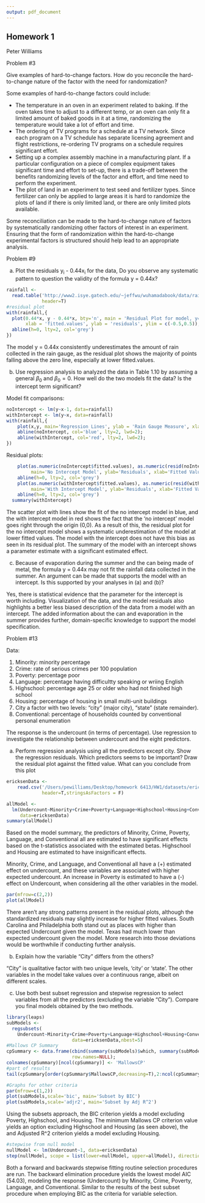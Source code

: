 ```yaml
---
output: pdf_document
---
```

Homework 1
---------------
Peter Williams

Problem #3

Give examples of hard-to-change factors. How do you reconcile the hard-to-change nature of the factor with the need for randomization?

Some examples of hard-to-change factors could include: 

- The temperature in an oven in an experiment related to baking. If the oven takes time to adjust to a different temp, or an oven can only fit a limited amount of baked goods in it at a time, randomizing the temperature would take a lot of effort and time. 
- The ordering of TV programs for a schedule at a TV network. Since each program on a TV schedule has separate licensing agreement and flight restrictions, re-ordering TV programs on a schedule requires significant effort. 
- Setting up a complex assembly machine in a manufacturing plant. If a particular configuration on a piece of complex equipment takes significant time and effort to set-up, there is a trade-off between the benefits randomizing levels of the factor and effort, and time need to perform the experiment. 
- The plot of land in an experiment to test seed and fertilizer types. Since fertilizer can only be applied to large areas it is hard to randomize the plots of land if there is only limited land, or there are only limited plots available.

Some reconciliation can be made to the hard-to-change nature of factors by systematically randomizing other factors of interest in an experiment. Ensuring that the form of randomization within the hard-to-change experimental factors is structured should help lead to an appropriate analysis. 

Problem #9

(a) Plot the residuals y~i~ - 0.44x~i~ for the data, Do you observe any systematic pattern to question the validity of the formula y = 0.44x?

```r
rainfall <- 
  read.table('http://www2.isye.gatech.edu/~jeffwu/wuhamadabook/data/rainfall.dat', 
             header=T)
#residual plot
with(rainfall,{
  plot(0.44*x, y - 0.44*x, bty='n', main = 'Residual Plot for model, y=0.44x', 
       xlab = 'fitted.values', ylab = 'residuals', ylim = c(-0.5,0.5)); 
  abline(h=0, lty=2, col='grey')
})
```

The model y = 0.44x consistently underestimates the amount of rain collected in the rain gauge, as the residual plot shows the majority of points falling above the zero line, especially at lower fitted.values. 

(b) Use regression analysis to analyzed the data in Table 1.10 by assuming a general $\beta_0$ and $\beta_0=0$. How well do the two models fit the data? Is the intercept term significant?

Model fit comparisons:

```r
noIntercept <- lm(y~x-1, data=rainfall)
withIntercept <- lm(y~x, data=rainfall)
with(rainfall,{ 
    plot(x,y, main='Regression Lines', ylab = 'Rain Gauge Measure', xlab = 'Can Measure');
    abline(noIntercept, col='blue', lty=2, lwd=2);
    abline(withIntercept, col='red', lty=2, lwd=2);
})
```  

Residual plots:

```r
    plot(as.numeric(noIntercept$fitted.values), as.numeric(resid(noIntercept)), ylim =c(-0.4,0.4), 
         main='No Intercept Model', ylab='Residuals', xlab='Fitted Values')
    abline(h=0, lty=2, col='grey')
    plot(as.numeric(withIntercept$fitted.values), as.numeric(resid(withIntercept)), ylim =c(-0.4,0.4), 
         main='With Intercept Model', ylab='Residuals', xlab='Fitted Values')
    abline(h=0, lty=2, col='grey')
  summary(withIntercept)
```

The scatter plot with lines show the fit of the no intercept model in blue, and the with intercept model in red shows the fact that the 'no intercept' model goes right through the origin (0,0). As a result of this, the residual plot for the no intercept model shows a systematic underestimation of the model at lower fitted values. The model with the intercept does not have this bias as seen in its residual plot. The summary of the model with an intercept shows a parameter estimate with a significant estimated effect. 

(c) Because of evaporation during the summer and the can being made of metal, the formula y = 0.44x may not fit the rainfall data collected in the summer. An argument can be made that supports the model with an intercept. Is this supported by your analyses in (a) and (b)?

Yes, there is statistical evidence that the parameter for the intercept is worth including. Visualization of the data, and the model residuals also highlights a better less biased description of the data from a model with an intercept. The added information about the can and evaporation in the summer provides further, domain-specific knowledge to support the model specification. 

Problem #13

Data:

1. Minority: minority percentage
2. Crime: rate of serious crimes per 100 population
3. Poverty: percentage poor
4. Language: percentage having difficultty speaking or wriing English
5. Highschool: percentage age 25 or older who had not finished high school
6. Housing: percentage of housing in small multi-unit buildings
7. City a factor with two levels: "city" (major city), "state" (state remainder).
8. Conventional: percentage of households counted by conventional personal enumeration

The response is the undercount (in terms of percentage). Use regression to investigate the relationship between undercount and the eight predictors. 

(a) Perform regression analysis using all the predictors except city. Show the regression residuals. Which predictors seems to be important? Draw the residual plot against the fitted value. What can you conclude from this plot

```r
ericksenData <- 
    read.csv('/Users/pewilliams/Desktop/homework 6413/HW1/datasets/ericksen.csv',
             header=T,stringsAsFactors = F)
```
```r
allModel <- 
  lm(Undercount~Minority+Crime+Poverty+Language+Highschool+Housing+Conventional, 
     data=ericksenData)
summary(allModel)
```

Based on the model summary, the predictors of Minority, Crime, Poverty, Language, and Conventional all are estimated to have significant effects based on the t-statistics associated with the estimated betas. Highschool and Housing are estimated to have insignificant effects.

Minority, Crime, and Language, and Conventional all have a (+) estimated effect on undercount, and these variables are associated with higher expected undercount. An increase in Poverty is estimated to have a (-) effect on Undercount, when considering all the other variables in the model. 

```r
par(mfrow=c(2,2))
plot(allModel)
```

There aren't any strong patterns present in the residual plots, although the standardized residuals may slightly increase for higher fitted values. South Carolina and Philadelphia both stand out as places with higher than expected Undercount given the model. Texas had much lower than expected undercount given the model. More research into those deviations would be worthwhile if conducting further analysis. 

(b) Explain how the variable "City" differs from the others?

"City" is qualitative factor with two unique levels, 'city' or 'state'. The other variables in the model take values over a continuous range, albeit on different scales. 

(c) Use both best subset regression and stepwise regression to select variables from all the predictors (excluding the variable "City"). Compare you final models obtained by the two methods. 

```r
library(leaps)
subModels <- 
  regsubsets(
    Undercount~Minority+Crime+Poverty+Language+Highschool+Housing+Conventional, 
                        data=ericksenData,nbest=5)
#Mallows CP Summary
cpSummary <- data.frame(cbind(summary(subModels)$which, summary(subModels)$cp), 
                        row.names=NULL); 
colnames(cpSummary)[ncol(cpSummary)] <- 'MallowsCP'
#part of results
tail(cpSummary[order(cpSummary$MallowsCP,decreasing=T),2:ncol(cpSummary)],n=5)

#Graphs for other criteria
par(mfrow=c(1,2))
plot(subModels,scale='bic', main='Subset by BIC')
plot(subModels,scale='adjr2', main='Subset by Adj R^2')
```

Using the subsets approach, the BIC criterion yields a model excluding Poverty, Highschool, and Housing. The minimum Mallows CP criterion value yields an option excluding Highschool and Housing (as seen above), the and Adjusted R^2 criterion yields a model excluding Housing. 

```r
#stepwise from null model
nullModel <- lm(Undercount~1, data=ericksenData)
step(nullModel, scope = list(lower=nullModel, upper=allModel), direction='both')
```

Both a forward and backwards stepwise fitting routine selection procedures are run. The backward elimination procedure yields the lowest model AIC (54.03), modeling the response (Undercount) by Minority, Crime, Poverty, Language, and Conventional. Similar to the results of the best subset procedure when employing BIC as the criteria for variable selection. 


